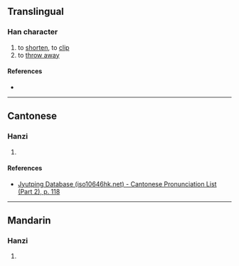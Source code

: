 {{character info/new}}
==Translingual==

===Han character===
{{Han char|rn=64|rad=手|as=12|sn=15|four=54027|canj=QNLB|ids=⿰扌隋}}

# to [[shorten]], to [[clip]]
# to [[throw away]]

====References====
* {{Han ref|kx=0457.010|dkj=12754|dj=0805.170|hdz=31950.110|uh=64B1|ud=25777|bh=E5BB|bd=58811}}

----

==Cantonese==

===Hanzi===
{{yue-hanzi|jyut=[[wai5]]|y=wai5}}

# {{rfdef|yue|sort=手12}}

====References====
* [http://www.iso10646hk.net/jp/document/download.jsp Jyutping Database (iso10646hk.net) - Cantonese Pronunciation List (Part 2), p. 118]

----

==Mandarin==

===Hanzi===
{{cmn-hanzi|pin=[[wěi]] ([[wei3]]), [[tuǒ]] ([[tuo3]])|wg=wei<sup>3</sup>, t'o<sup>3</sup>}}

# {{rfdef|cmn|sort=手12}}